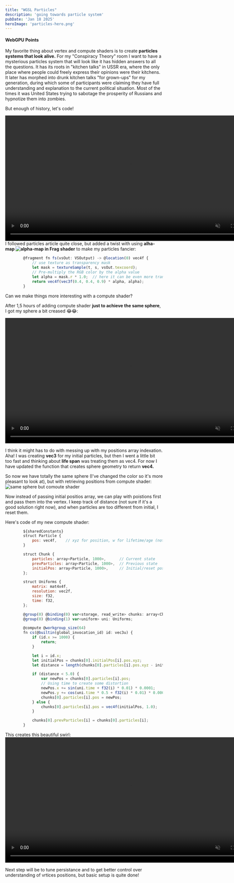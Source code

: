 ```yaml
---
title: "WGSL Particles"
description: 'going towards particle system'
pubDate: 'Jan 18 2025'
heroImage: 'particles-hero.png'
---
```


#### WebGPU Points

My favorite thing about vertex and compute shaders is to create **particles systems that look alive.**
For my "Conspiracy Theory" room I want to have a mysterious particles system that will look like it has hidden answers to all the questions. It has its roots in "kitchen talks" in USSR era, where the only place where people could freely express their opinions were their kitchens.
It later has morphed into drunk kitchen talks "for grown-ups" for my generation, during which some of participants were claiming they have full understanding and explanation to the current political situation. Most of the times it was United States trying to sabotage the prosperity of Russians and hypnotize them into zombies.

But enough of history, let's code!

<video controls muted autopolay loop width="800" src="/shaders-research-blog/images/particles-sphere.mp4"></video>
I followed particles article quite close, but added a twist with using **alha-map ![alpha-map](/shaders-research-blog/images/texture-1.png) in Frag shader** to make my particles fancier:


```javascript
        @fragment fn fs(vsOut: VSOutput) -> @location(0) vec4f {
            // use texture as transparency mask
            let mask = textureSample(t, s, vsOut.texcoord);
            // Pre-multiply the RGB color by the alpha value
            let alpha = mask.r * 1.0;  // here it can be even more transparent if needed
            return vec4f(vec3f(0.4, 0.4, 0.9) * alpha, alpha);
        }
```

Can we make things more interesting with a compute shader?

After 1,5 hours of adding compute shader **just to achieve the same sphere**, I got my sphere a bit creased 😂😂:

<video controls muted autopolay loop width="800" src="/shaders-research-blog/images/particles-creased.mp4"></video>

I think it might has to do with messing up with my positions array indexation.
Aha! I was creating **vec3** for my initial particles, but then I went a little bit too fast and thinking about **life span** was treating them as vec4.
For now I have updated the function that creates sphere geometry to return **vec4.**

So now we have totally the same sphere (I've changed the color so it's more pleasant to look at), but with retrieving positions from compute shader:
![same sphere but comoute shader](/shaders-research-blog/images/compute-sphere.png)

<Takeaway>
Now instead of passing initial positios array, we can play with poistions first and pass them into the vertex.
I keep track of distance (not sure if it's a good solution right now), and when particles are too different from initial, I reset them.
</Takeaway>

Here's code of my new compute shader:

```javascript
        ${sharedConstants}
        struct Particle {
            pos: vec4f,    // xyz for position, w for lifetime/age (not used yet)
        }

        struct Chunk {
            particles: array<Particle, 1000>,      // Current state
            prevParticles: array<Particle, 1000>,  // Previous state
            initialPos: array<Particle, 1000>,     // Initial/reset positions
        };

        struct Uniforms {
            matrix: mat4x4f,
            resolution: vec2f,
            size: f32,
            time: f32,
        };

        @group(0) @binding(0) var<storage, read_write> chunks: array<Chunk>;
        @group(0) @binding(1) var<uniform> uni: Uniforms;

        @compute @workgroup_size(64)
        fn cs(@builtin(global_invocation_id) id: vec3u) {
            if (id.x >= 1000) {
                return;
            }

            let i = id.x;
            let initialPos = chunks[0].initialPos[i].pos.xyz;
            let distance = length(chunks[0].particles[i].pos.xyz - initialPos);

            if (distance < 5.0) {
                var newPos = chunks[0].particles[i].pos;
                // Using time to create some distortion
                newPos.x += sin(uni.time + f32(i) * 0.01) * 0.0001;
                newPos.y += cos(uni.time * 0.5 + f32(i) * 0.01) * 0.0001;
                chunks[0].particles[i].pos = newPos;
            } else {
                chunks[0].particles[i].pos = vec4f(initialPos, 1.0);
            }

            chunks[0].prevParticles[i] = chunks[0].particles[i];
        }
```

This creates this beautiful swirl:
<video controls muted autopolay loop width="800" src="/shaders-research-blog/images/compute-particles.mp4"></video>

Next step will be to tune persistance and to get better control over understanding of vrtices positions, but basic setup is quite done!